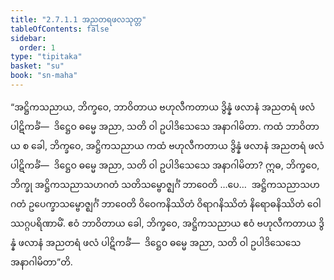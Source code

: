 ```yaml
---
title: "2.7.1.1 အညတရဖလသုတ္တ"
tableOfContents: false
sidebar:
  order: 1
type: "tipitaka"
basket: "su"
book: "sn-maha"
---
```



<DynamicBreadcrumb />

<Paragraph number="666" book="sn-maha">
“အဋ္ဌိကသညာယ, ဘိက္ခဝေ, ဘာဝိတာယ ဗဟုလီကတာယ ဒွိန္နံ ဖလာနံ အညတရံ ဖလံ ပါဋိကင်္ခံ—  ဒိဋ္ဌေဝ ဓမ္မေ အညာ, သတိ ဝါ ဥပါဒိသေသေ အနာဂါမိတာ. ကထံ ဘာဝိတာယ စ ခေါ, ဘိက္ခဝေ, အဋ္ဌိကသညာယ ကထံ ဗဟုလီကတာယ ဒွိန္နံ ဖလာနံ အညတရံ ဖလံ ပါဋိကင်္ခံ—  ဒိဋ္ဌေဝ ဓမ္မေ အညာ, သတိ ဝါ ဥပါဒိသေသေ အနာဂါမိတာ? ဣဓ, ဘိက္ခဝေ, ဘိက္ခု အဋ္ဌိကသညာသဟဂတံ သတိသမ္ဗောဇ္ဈင်္ဂံ ဘာဝေတိ …ပေ…  အဋ္ဌိကသညာသဟဂတံ ဥပေက္ခာသမ္ဗောဇ္ဈင်္ဂံ ဘာဝေတိ ဝိဝေကနိဿိတံ ဝိရာဂနိဿိတံ နိရောဓနိဿိတံ ဝေါဿဂ္ဂပရိဏာမိံ. ဧဝံ ဘာဝိတာယ ခေါ, ဘိက္ခဝေ, အဋ္ဌိကသညာယ ဧဝံ ဗဟုလီကတာယ ဒွိန္နံ ဖလာနံ အညတရံ ဖလံ ပါဋိကင်္ခံ—  ဒိဋ္ဌေဝ ဓမ္မေ အညာ, သတိ ဝါ ဥပါဒိသေသေ အနာဂါမိတာ”တိ.
</Paragraph>